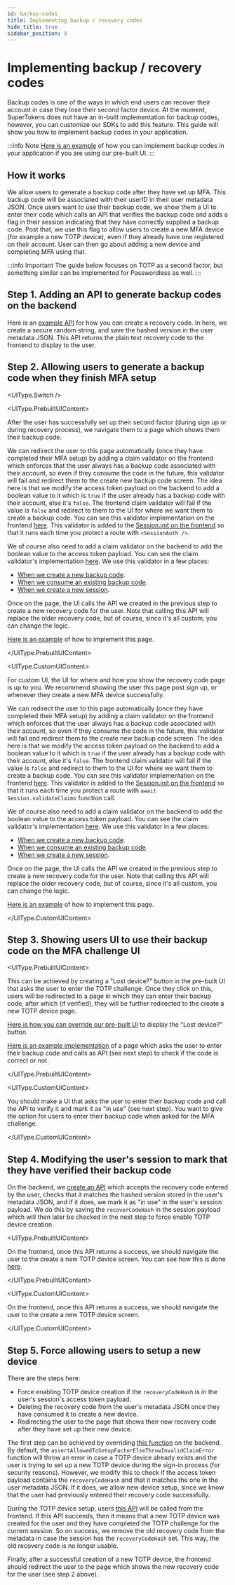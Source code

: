 ```yaml
---
id: backup-codes
title: Implementing backup / recovery codes
hide_title: true
sidebar_position: 8
---
```



# Implementing backup / recovery codes

Backup codes is one of the ways in which end users can recover their account in case they lose their second factor device. At the moment, SuperTokens does not have an in-built implementation for backup codes, however, you can customize our SDKs to add this feature. This guide will show you how to implement backup codes in your application.

:::info Note
[Here is an example](https://github.com/supertokens/supertokens-auth-react/tree/master/examples/with-multifactorauth-recovery-codes) of how you can implement backup codes in your application if you are using our pre-built UI.
:::

## How it works
We allow users to generate a backup code after they have set up MFA. This backup code will be associated with their userID in their user metadata JSON. Once users want to use their backup code, we show them a UI to enter their code which calls an API that verifies the backup code and adds a flag in their session indicating that they have correctly supplied a backup code. Post that, we use this flag to allow users to create a new MFA device (for example a new TOTP device), even if they already have one registered on their account. User can then go about adding a new device and completing MFA using that.

:::info Important
The guide below focuses on TOTP as a second factor, but something similar can be implemented for Passwordless as well.
:::

## Step 1. Adding an API to generate backup codes on the backend

Here is an [example API](https://github.com/supertokens/supertokens-auth-react/tree/master/examples/with-multifactorauth-recovery-codes/backend/index.ts#L52) for how you can create a recovery code. In here, we create a secure random string, and save the hashed version in the user metadata JSON. This API returns the plain text recovery code to the frontend to display to the user.

## Step 2. Allowing users to generate a backup code when they finish MFA setup

<UIType.Switch />

<UIType.PrebuiltUIContent>

After the user has successfully set up their second factor (during sign up or during recovery process), we navigate them to a page which shows them their backup code. 

We can redirect the user to this page automatically (once they have completed their MFA setup) by adding a claim validator on the frontend which enforces that the user always has a backup code associated with their account, so even if they consume the code in the future, this validator will fail and redirect them to the create new backup code screen. The idea here is that we modify the access token payload on the backend to add a boolean value to it which is `true` if the user already has a backup code with their account, else it's `false`. The frontend claim validator will fail if the value is `false` and redirect to them to the UI for where we want them to create a backup code. You can see this validator implementation on the frontend [here](https://github.com/supertokens/supertokens-auth-react/tree/master/examples/with-multifactorauth-recovery-codes/frontend/src/recoveryCodeExistsClaim.ts). This validator is added to the [Session.init on the frontend](https://github.com/supertokens/supertokens-auth-react/tree/master/examples/with-multifactorauth-recovery-codes/frontend/src/config.tsx#L56) so that it runs each time you protect a route with `<SessionAuth />`.

We of course also need to add a claim validator on the backend to add the boolean value to the access token payload. You can see the claim validator's implementation [here](https://github.com/supertokens/supertokens-auth-react/tree/master/examples/with-multifactorauth-recovery-codes/backend/recoveryCodeExistsClaim.ts). We use this validator in a few places:
- [When we create a new backup code](https://github.com/supertokens/supertokens-auth-react/tree/master/examples/with-multifactorauth-recovery-codes/backend/index.ts#L61).
- [When we consume an existing backup code](https://github.com/supertokens/supertokens-auth-react/tree/master/examples/with-multifactorauth-recovery-codes/backend/config.ts#L55).
- [When we create a new session](https://github.com/supertokens/supertokens-auth-react/tree/master/examples/with-multifactorauth-recovery-codes/backend/config.ts#L127).

Once on the page, the UI calls the API we created in the previous step to create a new recovery code for the user. Note that calling this API will replace the older recovery code, but of course, since it's all custom, you can change the logic.

[Here is an example](https://github.com/supertokens/supertokens-auth-react/tree/master/examples/with-multifactorauth-recovery-codes/frontend/src/CreateRecoveryCode/index.tsx) of how to implement this page.

</UIType.PrebuiltUIContent>

<UIType.CustomUIContent>

For custom UI, the UI for where and how you show the recovery code page is up to you. We recommend showing the user this page post sign up, or whenever they create a new MFA device successfully.

We can redirect the user to this page automatically (once they have completed their MFA setup) by adding a claim validator on the frontend which enforces that the user always has a backup code associated with their account, so even if they consume the code in the future, this validator will fail and redirect them to the create new backup code screen. The idea here is that we modify the access token payload on the backend to add a boolean value to it which is `true` if the user already has a backup code with their account, else it's `false`. The frontend claim validator will fail if the value is `false` and redirect to them to the UI for where we want them to create a backup code. You can see this validator implementation on the frontend [here](https://github.com/supertokens/supertokens-auth-react/tree/master/examples/with-multifactorauth-recovery-codes/frontend/src/recoveryCodeExistsClaim.ts). This validator is added to the [Session.init on the frontend](https://github.com/supertokens/supertokens-auth-react/tree/master/examples/with-multifactorauth-recovery-codes/frontend/src/config.tsx#L56) so that it runs each time you protect a route with `await Session.validateClaims` function call.

We of course also need to add a claim validator on the backend to add the boolean value to the access token payload. You can see the claim validator's implementation [here](https://github.com/supertokens/supertokens-auth-react/tree/master/examples/with-multifactorauth-recovery-codes/backend/recoveryCodeExistsClaim.ts). We use this validator in a few places:
- [When we create a new backup code](https://github.com/supertokens/supertokens-auth-react/tree/master/examples/with-multifactorauth-recovery-codes/backend/index.ts#L61).
- [When we consume an existing backup code](https://github.com/supertokens/supertokens-auth-react/tree/master/examples/with-multifactorauth-recovery-codes/backend/config.ts#L55).
- [When we create a new session](https://github.com/supertokens/supertokens-auth-react/tree/master/examples/with-multifactorauth-recovery-codes/backend/config.ts#L127).

Once on the page, the UI calls the API we created in the previous step to create a new recovery code for the user. Note that calling this API will replace the older recovery code, but of course, since it's all custom, you can change the logic.

[Here is an example](https://github.com/supertokens/supertokens-auth-react/tree/master/examples/with-multifactorauth-recovery-codes/frontend/src/CreateRecoveryCode/index.tsx) of how to implement this page.

</UIType.CustomUIContent>

## Step 3. Showing users UI to use their backup code on the MFA challenge UI


<UIType.PrebuiltUIContent>

This can be achieved by creating a "Lost device?" button in the pre-built UI that asks the user to enter the TOTP challenge. Once they click on this, users will be redirected to a page in which they can enter their backup code, after which (if verified), they will be further redirected to the create a new TOTP device page.

[Here is how you can override our pre-built UI](https://github.com/supertokens/supertokens-auth-react/tree/master/examples/with-multifactorauth-recovery-codes/frontend/src/App.tsx#L19) to display the "Lost device?" button.

[Here is an example implementation](https://github.com/supertokens/supertokens-auth-react/tree/master/examples/with-multifactorauth-recovery-codes/frontend/src/RecoveryCode/index.tsx) of a page which asks the user to enter their backup code and calls as API (see next step) to check if the code is correct or not.

</UIType.PrebuiltUIContent>

<UIType.CustomUIContent>

You should make a UI that asks the user to enter their backup code and call the API to verify it and mark it as "in use" (see next step). You want to give the option for users to enter their backup code when asked for the MFA challenge.

</UIType.CustomUIContent>

## Step 4. Modifying the user's session to mark that they have verified their backup code

On the backend, we [create an API](https://github.com/supertokens/supertokens-auth-react/tree/master/examples/with-multifactorauth-recovery-codes/backend/index.ts#L64) which accepts the recovery code entered by the user, checks that it matches the hashed version stored in the user's metadata JSON, and if it does, we mark it as "in use" in the user's session payload. We do this by saving the `recoverCodeHash` in the session payload which will then later be checked in the next step to force enable TOTP device creation.


<UIType.PrebuiltUIContent>

On the frontend, once this API returns a success, we should navigate the user to the create a new TOTP device screen. You can see how this is done [here](https://github.com/supertokens/supertokens-auth-react/tree/master/examples/with-multifactorauth-recovery-codes/frontend/src/RecoveryCode/index.tsx#L20).

</UIType.PrebuiltUIContent>

<UIType.CustomUIContent>

On the frontend, once this API returns a success, we should navigate the user to the create a new TOTP device screen.

</UIType.CustomUIContent>

## Step 5. Force allowing users to setup a new device

There are the steps here:
- Force enabling TOTP device creation if the `recoveryCodeHash` is in the user's session's access token payload.
- Deleting the recovery code from the user's metadata JSON once they have consumed it to create a new device. 
- Redirecting the user to the page that shows their new recovery code after they have set up their new device.

The first step can be achieved by overriding [this function](https://github.com/supertokens/supertokens-auth-react/tree/master/examples/with-multifactorauth-recovery-codes/backend/config.ts#L68) on the backend. By default, the `assertAllowedToSetupFactorElseThrowInvalidClaimError` function will throw an error in case a TOTP device already exists and the user is trying to set up a new TOTP device during the sign-in process (for security reasons). However, we modify this to check if the access token payload contains the `recoveryCodeHash` and that it matches the one in the user metadata JSON. If it does, we allow new device setup, since we know that the user had previously entered their recovery code successfully.

During the TOTP device setup, users [this API](https://github.com/supertokens/supertokens-auth-react/tree/master/examples/with-multifactorauth-recovery-codes/backend/config.ts#L45) will be called from the frontend. If this API succeeds, then it means that a new TOTP device was created for the user and they have completed the TOTP challenge for the current session. So on success, we remove the old recovery code from the metadata in case the session has the `recoveryCodeHash` set. This way, the old recovery code is no longer usable. 

Finally, after a successful creation of a new TOTP device, the frontend should redirect the user to the page which shows the new recovery code for the user (see step 2 above).
